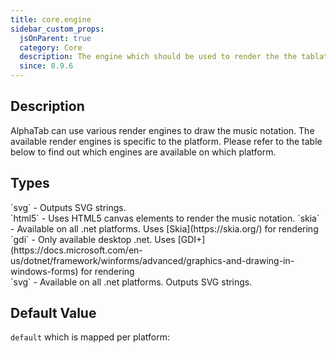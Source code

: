 ```yaml
---
title: core.engine
sidebar_custom_props:
  jsOnParent: true
  category: Core
  description: The engine which should be used to render the the tablature.
  since: 0.9.6
---
```


<SinceBadge since="0.9.6" />


## Description
AlphaTab can use various render engines to draw the music notation. The available render engines is specific to the platform. Please refer to the table below to find out which engines are available on which platform.    

<PropertyDescription metadata={metadata} />

## Types

<TypeTable>
    <TypeRow type="js" name="string">
        `svg` - Outputs SVG strings. <br />
        `html5` - Uses HTML5 canvas elements to render the music notation. 
    </TypeRow>
    <TypeRow type="net" name="string">
        `skia` - Available on all .net platforms. Uses [Skia](https://skia.org/) for rendering<br />
        `gdi` - Only available desktop .net. Uses [GDI+](https://docs.microsoft.com/en-us/dotnet/framework/winforms/advanced/graphics-and-drawing-in-windows-forms) for rendering <br /> 
        `svg` - Available on all .net platforms. Outputs SVG strings. 
    </TypeRow>
</TypeTable>

## Default Value

`default` which is mapped per platform: 

<TypeTable>
    <TypeRow type="js-html" name="svg" />
    <TypeRow type="net" name="skia" />
</TypeTable>